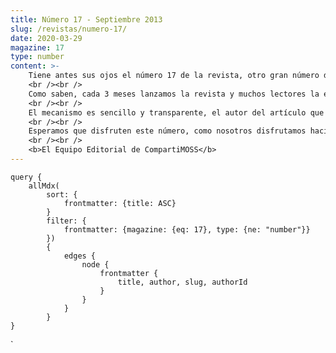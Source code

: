 ```yaml
---
title: Número 17 - Septiembre 2013
slug: /revistas/numero-17/
date: 2020-03-29
magazine: 17
type: number
content: >-
    Tiene antes sus ojos el número 17 de la revista, otro gran número donde hemos tratado de superar al anterior y creemos que hemos logrado la meta que nos propusimos, aunque no hubiera sido posible sin la colaboración de los autores que, número a número, proveen artículos de primer nivel para ser publicados.
    <br /><br />
    Como saben, cada 3 meses lanzamos la revista y muchos lectores la esperan para aprender y conocer acerca de SharePoint. Pero también desde el último año, desde la dirección, hemos intentado brindar nuevos beneficios a nuestros lectores, como la página web donde se accede a todo el contenido o las aplicaciones para leer la revista desde distintos dispositivos móviles. Este número no será la excepción, y por este motivo queremos Compartir con ustedes una nueva iniciativa que está relacionada con los autores: a partir de este número y en cada uno de los siguientes, uno de ellos será reconocido como “autor destacado” y será candidato para participar en la elección del mejor artículo del año entre los 4 autores destacados del año.
    <br /><br />
    El mecanismo es sencillo y transparente, el autor del artículo que sea más leído en una edición será el autor destacado en la siguiente edición de la revista, así que son ustedes, los lectores, quienes deciden quién es el autor destacado de cada número. Por supuesto, el reconocimiento al trabajo realizado por los autores no sería totalmente transparente si los directores, que comúnmente también suelen escribir artículos, participaran de esta iniciativa, por lo que dichos artículos quedarán excluidos de la votación, puesto que en la revista queremos premiar a todas aquellas personas que aportan su granito de arena escribiendo para cada número.
    <br /><br />
    Esperamos que disfruten este número, como nosotros disfrutamos haciéndolo.
    <br /><br />
    <b>El Equipo Editorial de CompartiMOSS​​​​​​​​</b>
---
```



<NumberHeader frontmatter={props.pageContext.frontmatter} />

<ViewArticles articles={props.data.allMdx} title="Índice" />

<ViewPartners />

    query {
        allMdx(    
            sort: {
                frontmatter: {title: ASC}
            }
            filter: {
                frontmatter: {magazine: {eq: 17}, type: {ne: "number"}}
            }) 
            {
                edges {
                    node {
                        frontmatter {
                            title, author, slug, authorId
                        }      
                    }
                }
            }
    }
`